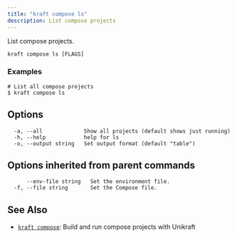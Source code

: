 ```yaml
---
title: "kraft compose ls"
description: List compose projects
---
```


List compose projects.

```
kraft compose ls [FLAGS]
```

### Examples

```
# List all compose projects
$ kraft compose ls

```

## Options

```
  -a, --all             Show all projects (default shows just running)
  -h, --help            help for ls
  -o, --output string   Set output format (default "table")
```

## Options inherited from parent commands

```
      --env-file string   Set the environment file.
  -f, --file string       Set the Compose file.
```

## See Also

* [`kraft compose`](/docs/cli/reference/kraft/compose): Build and run compose projects with Unikraft

